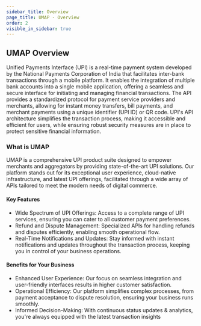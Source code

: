 ```yaml
---
sidebar_title: Overview
page_title: UMAP - Overview
order: 2
visible_in_sidebar: true
---
```


## UMAP Overview

Unified Payments Interface (UPI) is a real-time payment system developed by the National Payments Corporation of India that facilitates inter-bank transactions through a mobile platform. It enables the integration of multiple bank accounts into a single mobile application, offering a seamless and secure interface for initiating and managing financial transactions. The API provides a standardized protocol for payment service providers and merchants, allowing for instant money transfers, bill payments, and merchant payments using a unique identifier (UPI ID) or QR code. UPI's API architecture simplifies the transaction process, making it accessible and efficient for users, while ensuring robust security measures are in place to protect sensitive financial information.

### What is UMAP
UMAP is a comprehensive UPI product suite designed to empower merchants and aggregators by providing state-of-the-art UPI solutions. Our platform stands out for its exceptional user experience, cloud-native infrastructure, and latest UPI offerings, facilitated through a wide array of APIs tailored to meet the modern needs of digital commerce.

#### Key Features

- Wide Spectrum of UPI Offerings: Access to a complete range of UPI services, ensuring you can cater to all customer payment preferences.
- Refund and Dispute Management: Specialized APIs for handling refunds and disputes efficiently, enabling smooth operational flow.
- Real-Time Notifications and Updates: Stay informed with instant notifications and updates throughout the transaction process, keeping you in control of your business operations.

#### Benefits for Your Business

- Enhanced User Experience: Our focus on seamless integration and user-friendly interfaces results in higher customer satisfaction.
- Operational Efficiency: Our platform simplifies complex processes, from payment acceptance to dispute resolution, ensuring your business runs smoothly.
- Informed Decision-Making: With continuous status updates & analytics, you're always equipped with the latest transaction insights
